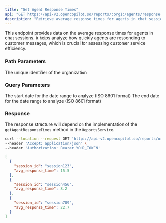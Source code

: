 ```yaml
---
title: "Get Agent Response Times"
api: "GET https://api-v2.opencopilot.so/reports/:orgId/agents/response-times"
description: "Retrieve average response times for agents in chat sessions"
---
```


This endpoint provides data on the average response times for agents in chat sessions. It helps analyze how quickly agents are responding to customer messages, which is crucial for assessing customer service efficiency.

### Path Parameters

<ParamField path="orgId" type="string" required>
  The unique identifier of the organization
</ParamField>

### Query Parameters

<ParamField query="startDate" type="string" format="date-time">
  The start date for the date range to analyze (ISO 8601 format)
</ParamField>

<ParamField query="endDate" type="string" format="date-time">
  The end date for the date range to analyze (ISO 8601 format)
</ParamField>

### Response

The response structure will depend on the implementation of the `getAgentResponseTimes` method in the `ReportsService`.

<RequestExample>

```bash Example Request
curl --location --request GET 'https://api-v2.opencopilot.so/reports/org123/agents/response-times?startDate=2023-01-01T00:00:00Z&endDate=2023-12-31T23:59:59Z' \
--header 'Accept: application/json' \
--header 'Authorization: Bearer YOUR_TOKEN'
```

</RequestExample>

<ResponseExample>

```json Response
[
  {
    "session_id": "session123",
    "avg_response_time": 15.5
  },
  {
    "session_id": "session456",
    "avg_response_time": 8.2
  },
  {
    "session_id": "session789",
    "avg_response_time": 22.7
  }
]
```

</ResponseExample>